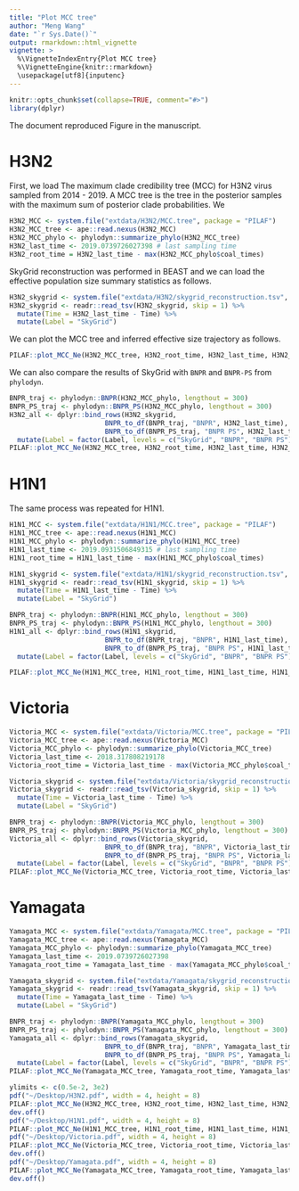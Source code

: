 ```yaml
---
title: "Plot MCC tree"
author: "Meng Wang"
date: "`r Sys.Date()`"
output: rmarkdown::html_vignette
vignette: >
  %\VignetteIndexEntry{Plot MCC tree}
  %\VignetteEngine{knitr::rmarkdown}
  \usepackage[utf8]{inputenc}
---
```



```r
knitr::opts_chunk$set(collapse=TRUE, comment="#>")
library(dplyr)
```

The document reproduced Figure in the manuscript. 

# H3N2

First, we load The maximum clade credibility tree (MCC) for H3N2 virus sampled from 2014 - 2019. A MCC tree is the tree in the posterior samples with the maximum sum of posterior clade probabilities. We 

```r
H3N2_MCC <- system.file("extdata/H3N2/MCC.tree", package = "PILAF")
H3N2_MCC_tree <- ape::read.nexus(H3N2_MCC)
H3N2_MCC_phylo <- phylodyn::summarize_phylo(H3N2_MCC_tree)
H3N2_last_time <- 2019.0739726027398 # last sampling time
H3N2_root_time = H3N2_last_time - max(H3N2_MCC_phylo$coal_times)
```

SkyGrid reconstruction was performed in BEAST and we can load the effective population size summary statistics as follows. 

```r
H3N2_skygrid <- system.file("extdata/H3N2/skygrid_reconstruction.tsv", package = "PILAF")
H3N2_skygrid <- readr::read_tsv(H3N2_skygrid, skip = 1) %>%
  mutate(Time = H3N2_last_time - Time) %>% 
  mutate(Label = "SkyGrid")
```

We can plot the MCC tree and inferred effective size trajectory as follows. 

```r
PILAF::plot_MCC_Ne(H3N2_MCC_tree, H3N2_root_time, H3N2_last_time, H3N2_skygrid, breaks = seq(2013, 2019))
```

We can also compare the results of SkyGrid with `BNPR` and `BNPR-PS` from `phylodyn`. 

```r
BNPR_traj <- phylodyn::BNPR(H3N2_MCC_phylo, lengthout = 300)
BNPR_PS_traj <- phylodyn::BNPR_PS(H3N2_MCC_phylo, lengthout = 300)
H3N2_all <- dplyr::bind_rows(H3N2_skygrid, 
                        BNPR_to_df(BNPR_traj, "BNPR", H3N2_last_time),
                        BNPR_to_df(BNPR_PS_traj, "BNPR PS", H3N2_last_time)) %>%
  mutate(Label = factor(Label, levels = c("SkyGrid", "BNPR", "BNPR PS")))
PILAF::plot_MCC_Ne(H3N2_MCC_tree, H3N2_root_time, H3N2_last_time, H3N2_all, main = "A/H3N2", breaks = seq(2013, 2019), c(1.3, 3))
```

# H1N1

The same process was repeated for H1N1. 

```r
H1N1_MCC <- system.file("extdata/H1N1/MCC.tree", package = "PILAF")
H1N1_MCC_tree <- ape::read.nexus(H1N1_MCC)
H1N1_MCC_phylo <- phylodyn::summarize_phylo(H1N1_MCC_tree)
H1N1_last_time <- 2019.0931506849315 # last sampling time
H1N1_root_time = H1N1_last_time - max(H1N1_MCC_phylo$coal_times)

H1N1_skygrid <- system.file("extdata/H1N1/skygrid_reconstruction.tsv", package = "PILAF")
H1N1_skygrid <- readr::read_tsv(H1N1_skygrid, skip = 1) %>%
  mutate(Time = H1N1_last_time - Time) %>% 
  mutate(Label = "SkyGrid")

BNPR_traj <- phylodyn::BNPR(H1N1_MCC_phylo, lengthout = 300)
BNPR_PS_traj <- phylodyn::BNPR_PS(H1N1_MCC_phylo, lengthout = 300)
H1N1_all <- dplyr::bind_rows(H1N1_skygrid, 
                        BNPR_to_df(BNPR_traj, "BNPR", H1N1_last_time),
                        BNPR_to_df(BNPR_PS_traj, "BNPR PS", H1N1_last_time)) %>%
  mutate(Label = factor(Label, levels = c("SkyGrid", "BNPR", "BNPR PS")))

PILAF::plot_MCC_Ne(H1N1_MCC_tree, H1N1_root_time, H1N1_last_time, H1N1_all, main = "A/H1N1", breaks = seq(2013, 2019), c(1, 3))
```

# Victoria

```r
Victoria_MCC <- system.file("extdata/Victoria/MCC.tree", package = "PILAF")
Victoria_MCC_tree <- ape::read.nexus(Victoria_MCC)
Victoria_MCC_phylo <- phylodyn::summarize_phylo(Victoria_MCC_tree)
Victoria_last_time <- 2018.317808219178 
Victoria_root_time = Victoria_last_time - max(Victoria_MCC_phylo$coal_times)

Victoria_skygrid <- system.file("extdata/Victoria/skygrid_reconstruction.tsv", package = "PILAF")
Victoria_skygrid <- readr::read_tsv(Victoria_skygrid, skip = 1) %>%
  mutate(Time = Victoria_last_time - Time) %>% 
  mutate(Label = "SkyGrid")

BNPR_traj <- phylodyn::BNPR(Victoria_MCC_phylo, lengthout = 300)
BNPR_PS_traj <- phylodyn::BNPR_PS(Victoria_MCC_phylo, lengthout = 300)
Victoria_all <- dplyr::bind_rows(Victoria_skygrid, 
                        BNPR_to_df(BNPR_traj, "BNPR", Victoria_last_time),
                        BNPR_to_df(BNPR_PS_traj, "BNPR PS", Victoria_last_time)) %>%
  mutate(Label = factor(Label, levels = c("SkyGrid", "BNPR", "BNPR PS")))
PILAF::plot_MCC_Ne(Victoria_MCC_tree, Victoria_root_time, Victoria_last_time, Victoria_all, main = "B/Victoria", breaks = seq(2013, 2019), c(1, 3))
```

# Yamagata

```r
Yamagata_MCC <- system.file("extdata/Yamagata/MCC.tree", package = "PILAF")
Yamagata_MCC_tree <- ape::read.nexus(Yamagata_MCC)
Yamagata_MCC_phylo <- phylodyn::summarize_phylo(Yamagata_MCC_tree)
Yamagata_last_time <- 2019.0739726027398 
Yamagata_root_time = Yamagata_last_time - max(Yamagata_MCC_phylo$coal_times)

Yamagata_skygrid <- system.file("extdata/Yamagata/skygrid_reconstruction.tsv", package = "PILAF")
Yamagata_skygrid <- readr::read_tsv(Yamagata_skygrid, skip = 1) %>%
  mutate(Time = Yamagata_last_time - Time) %>% 
  mutate(Label = "SkyGrid")

BNPR_traj <- phylodyn::BNPR(Yamagata_MCC_phylo, lengthout = 300)
BNPR_PS_traj <- phylodyn::BNPR_PS(Yamagata_MCC_phylo, lengthout = 300)
Yamagata_all <- dplyr::bind_rows(Yamagata_skygrid, 
                        BNPR_to_df(BNPR_traj, "BNPR", Yamagata_last_time),
                        BNPR_to_df(BNPR_PS_traj, "BNPR PS", Yamagata_last_time)) %>%
  mutate(Label = factor(Label, levels = c("SkyGrid", "BNPR", "BNPR PS")))
PILAF::plot_MCC_Ne(Yamagata_MCC_tree, Yamagata_root_time, Yamagata_last_time, Yamagata_all, main = "B/Yamagata", breaks = seq(2013, 2019), c(1, 3))
```

```r
ylimits <- c(0.5e-2, 3e2)
pdf("~/Desktop/H3N2.pdf", width = 4, height = 8)
PILAF::plot_MCC_Ne(H3N2_MCC_tree, H3N2_root_time, H3N2_last_time, H3N2_all, main = "A/H3N2", breaks = seq(2013, 2019, by = 2), c(1.3, 3), ylimits = ylimits)
dev.off()
pdf("~/Desktop/H1N1.pdf", width = 4, height = 8)
PILAF::plot_MCC_Ne(H1N1_MCC_tree, H1N1_root_time, H1N1_last_time, H1N1_all, main = "A/H1N1", breaks = seq(2013, 2019, by = 2), c(1.3, 3), ylimits = ylimits)
pdf("~/Desktop/Victoria.pdf", width = 4, height = 8)
PILAF::plot_MCC_Ne(Victoria_MCC_tree, Victoria_root_time, Victoria_last_time, Victoria_all, main = "B/Victoria", breaks = seq(2014, 2018), c(1.3, 3), ylimits = ylimits)
dev.off()
pdf("~/Desktop/Yamagata.pdf", width = 4, height = 8)
PILAF::plot_MCC_Ne(Yamagata_MCC_tree, Yamagata_root_time, Yamagata_last_time, Yamagata_all, main = "B/Yamagata", breaks = seq(2014, 2019), c(1.3, 3), mask_range = c(2018.3, 2020), ylimits = ylimits)
dev.off()
```
